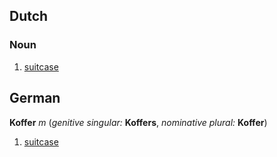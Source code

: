 ==Dutch==
===Noun===
# [[suitcase]]
==German==
'''Koffer''' ''m'' (''genitive singular:'' '''Koffers''', ''nominative plural:'' '''Koffer''')
# [[suitcase]]